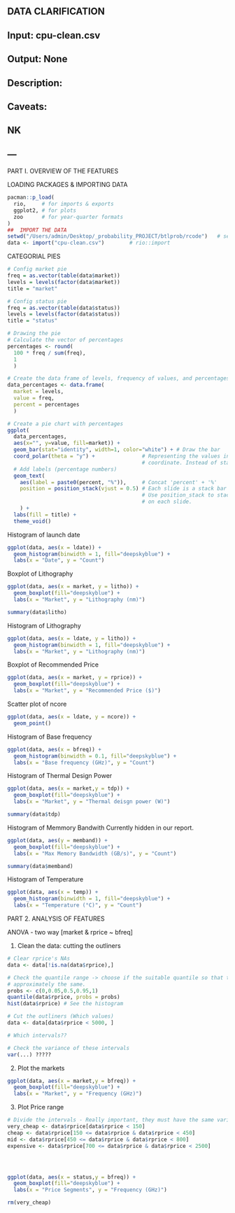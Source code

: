 ##  DATA CLARIFICATION
##
##  Input: cpu-clean.csv
##  Output: None
##
##
##  Description:
##
##  Caveats:
##
##  NK
##  ---









PART I. OVERVIEW OF THE FEATURES

LOADING PACKAGES & IMPORTING DATA
```r
pacman::p_load(
  rio,     # for imports & exports
  ggplot2, # for plots
  zoo      # for year-quarter formats
)
##  IMPORT THE DATA
setwd("/Users/admin/Desktop/_probability_PROJECT/btlprob/rcode")   # set working directory
data <- import("cpu-clean.csv")        # rio::import
```

CATEGORIAL PIES
```r
# Config market pie
freq = as.vector(table(data$market))
levels = levels(factor(data$market))
title = "market"
```

```r
# Config status pie
freq = as.vector(table(data$status))
levels = levels(factor(data$status))
title = "status"
```

```r
# Drawing the pie
# Calculate the vector of percentages
percentages <- round(
  100 * freq / sum(freq), 
  1
  )

# Create the data frame of levels, frequency of values, and percentages
data_percentages <- data.frame(
  market = levels, 
  value = freq, 
  percent = percentages
  )

# Create a pie chart with percentages
ggplot(
  data_percentages, 
  aes(x="", y=value, fill=market)) +
  geom_bar(stat="identity", width=1, color="white") + # Draw the bar
  coord_polar(theta = "y") +               # Representing the values in polar
                                           # coordinate. Instead of stacked bars
  # Add labels (percentage numbers)
  geom_text(
    aes(label = paste0(percent, "%")),     # Concat 'percent' + '%'
    position = position_stack(vjust = 0.5) # Each slide is a stack bar
                                           # Use position_stack to stack the labels
                                           # on each slide.
    ) +
  labs(fill = title) +
  theme_void()
```

Histogram of launch date
```r
ggplot(data, aes(x = ldate)) +
  geom_histogram(binwidth = 1, fill="deepskyblue") +
  labs(x = "Date", y = "Count")
```

Boxplot of Lithography
```r
ggplot(data, aes(x = market, y = litho)) +
  geom_boxplot(fill="deepskyblue") +
  labs(x = "Market", y = "Lithography (nm)")

summary(data$litho)
```

Histogram of Lithography
```r
ggplot(data, aes(x = ldate, y = litho)) +
  geom_histogram(binwidth = 1, fill="deepskyblue") +
  labs(x = "Market", y = "Lithography (nm)")
```

Boxplot of Recommended Price
```r
ggplot(data, aes(x = market, y = rprice)) +
  geom_boxplot(fill="deepskyblue") +
  labs(x = "Market", y = "Recommended Price ($)")
```

Scatter plot of ncore
```r
ggplot(data, aes(x = ldate, y = ncore)) + 
  geom_point()
```

Histogram of Base frequency
```r
ggplot(data, aes(x = bfreq)) +
  geom_histogram(binwidth = 0.1, fill="deepskyblue") +
  labs(x = "Base frequency (GHz)", y = "Count")
```

Histogram of Thermal Design Power
```r
ggplot(data, aes(x = market,y = tdp)) +
  geom_boxplot(fill="deepskyblue") +
  labs(x = "Market", y = "Thermal deisgn power (W)")

summary(data$tdp)
```

Histogram of Memmory Bandwith
Currently hidden in our report.
```r
ggplot(data, aes(y = memband)) +
  geom_boxplot(fill="deepskyblue") +
  labs(x = "Max Memory Bandwidth (GB/s)", y = "Count")

summary(data$memband)
```

Histogram of Temperature
```r
ggplot(data, aes(x = temp)) +
  geom_histogram(binwidth = 1, fill="deepskyblue") +
  labs(x = "Temperature (°C)", y = "Count")
```









PART 2. ANALYSIS OF FEATURES

ANOVA - two way [market & rprice ~ bfreq]

1. Clean the data: cutting the outliners
```r
# Clear rprice's NAs
data <- data[!is.na(data$rprice),]

# Check the quantile range -> choose if the suitable quantile so that the variance can be
# approximately the same.
probs <- c(0,0.05,0.5,0.95,1)
quantile(data$rprice, probs = probs)
hist(data$rprice) # See the histogram

# Cut the outliners (Which values)
data <- data[data$rprice < 5000, ]

# Which intervals??

# Check the variance of these intervals
var(...) ?????
```

2. Plot the markets
```r
ggplot(data, aes(x = market,y = bfreq)) +
  geom_boxplot(fill="deepskyblue") +
  labs(x = "Market", y = "Frequency (GHz)")
```
3. Plot Price range
```r

# Divide the intervals - Really important, they must have the same variance!
very_cheap <- data$rprice[data$rprice < 150]
cheap <- data$rprice[150 <= data$rprice & data$rprice < 450]
mid <- data$rprice[450 <= data$rprice & data$rprice < 800]
expensive <- data$rprice[700 <= data$rprice & data$rprice < 2500]




ggplot(data, aes(x = status,y = bfreq)) +
  geom_boxplot(fill="deepskyblue") +
  labs(x = "Price Segments", y = "Frequency (GHz)")

rm(very_cheap)
```




